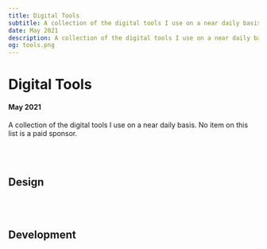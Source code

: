 ```yaml
---
title: Digital Tools
subtitle: A collection of the digital tools I use on a near daily basis.
date: May 2021
description: A collection of the digital tools I use on a near daily basis.
og: tools.png
---
```


# Digital Tools

#### May 2021

A collection of the digital tools I use on a near daily basis. No item on this list is a paid sponsor.

<br></br>

## Design

<Tool
  link="https://www.figma.com/"
  image="figma.svg"
  name="Figma"
  description="My primary product design tool. Features like Auto Layout and Component Variants are must-haves."
/>

<Tool
  link="https://www.sketch.com"
  image="sketch.svg"
  name="Sketch"
  description="My tool of choice for most icon design needs because of things like negative spread shadows and excellent vector editing."
/>

<Tool
  link="https://www.blender.org"
  image="blender.svg"
  name="Blender"
  description="I turn to Blender when I need to create a textured 3D element for an icon or just to rougly model a scene to get things in proper pespective."
/>

<br></br>

## Development

<Tool
  link="https://code.visualstudio.com"
  image="vscode.svg"
  name="VS Code"
  description="It's hard to beat the plugin ecosystem and the settings profile syncing to other VS Code instances such as Codespaces."
/>

<Tool
  link="https://iterm2.com"
  image="iterm.png"
  name="iTerm"
  description="Preferences → Appearance → Panes → Side Margins and Top and Bottom Margins = 16. I don't know how anyone uses a terminal without this."
/>

<Tool
  link="https://github.com"
  image="iterm.png"
  name="GitHub"
  description=""
/>
